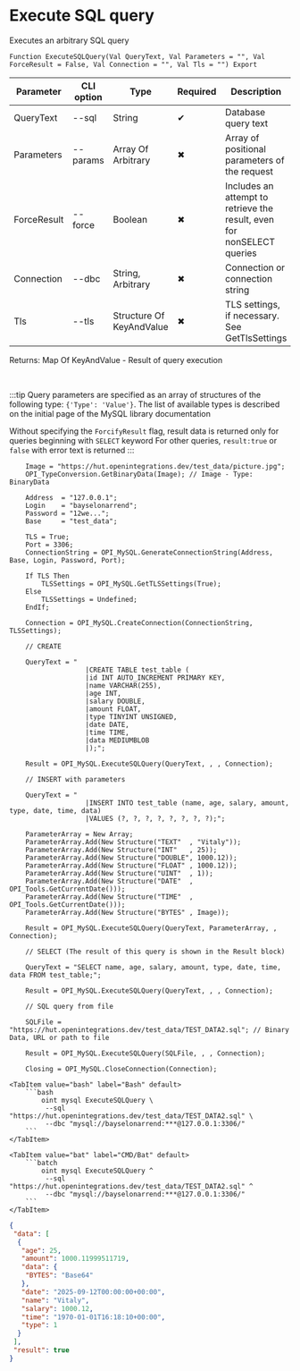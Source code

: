 ﻿---
sidebar_position: 4
description: Execute SQL query and other functions to work with MySQL in the Open Integration Package, a free open-source integration library for 1C:Enterprise 8, OneScript and CLI
keywords: [1C, 1С, 1С:Enterprise, 1С:Enterprise 8.3, API, Integration, Services, Exchange, OneScript, CLI, MySQL]
---


# Execute SQL query
 Executes an arbitrary SQL query



`Function ExecuteSQLQuery(Val QueryText, Val Parameters = "", Val ForceResult = False, Val Connection = "", Val Tls = "") Export`

  | Parameter | CLI option | Type | Required | Description |
  |-|-|-|-|-|
  | QueryText | --sql | String | &#x2714; | Database query text |
  | Parameters | --params | Array Of Arbitrary | &#x2716; | Array of positional parameters of the request |
  | ForceResult | --force | Boolean | &#x2716; | Includes an attempt to retrieve the result, even for nonSELECT queries |
  | Connection | --dbc | String, Arbitrary | &#x2716; | Connection or connection string |
  | Tls | --tls | Structure Of KeyAndValue | &#x2716; | TLS settings, if necessary. See GetTlsSettings |

  
  Returns:  Map Of KeyAndValue - Result of query execution

<br/>

:::tip
Query parameters are specified as an array of structures of the following type: `{'Type': 'Value'}`. The list of available types is described on the initial page of the MySQL library documentation

Without specifying the `ForcifyResult` flag, result data is returned only for queries beginning with `SELECT` keyword For other queries, `result:true` or `false` with error text is returned
:::
<br/>



```bsl title="1C:Enterprise/OneScript code example"
    Image = "https://hut.openintegrations.dev/test_data/picture.jpg";
    OPI_TypeConversion.GetBinaryData(Image); // Image - Type: BinaryData

    Address  = "127.0.0.1";
    Login    = "bayselonarrend";
    Password = "12we...";
    Base     = "test_data";

    TLS = True;
    Port = 3306;
    ConnectionString = OPI_MySQL.GenerateConnectionString(Address, Base, Login, Password, Port);

    If TLS Then
        TLSSettings = OPI_MySQL.GetTLSSettings(True);
    Else
        TLSSettings = Undefined;
    EndIf;

    Connection = OPI_MySQL.CreateConnection(ConnectionString, TLSSettings);

    // CREATE

    QueryText = "
                   |CREATE TABLE test_table (
                   |id INT AUTO_INCREMENT PRIMARY KEY,
                   |name VARCHAR(255),
                   |age INT,
                   |salary DOUBLE,
                   |amount FLOAT,
                   |type TINYINT UNSIGNED,
                   |date DATE,
                   |time TIME,
                   |data MEDIUMBLOB
                   |);";

    Result = OPI_MySQL.ExecuteSQLQuery(QueryText, , , Connection);

    // INSERT with parameters

    QueryText = "
                   |INSERT INTO test_table (name, age, salary, amount, type, date, time, data)
                   |VALUES (?, ?, ?, ?, ?, ?, ?, ?);";

    ParameterArray = New Array;
    ParameterArray.Add(New Structure("TEXT"  , "Vitaly"));
    ParameterArray.Add(New Structure("INT"   , 25));
    ParameterArray.Add(New Structure("DOUBLE", 1000.12));
    ParameterArray.Add(New Structure("FLOAT" , 1000.12));
    ParameterArray.Add(New Structure("UINT"  , 1));
    ParameterArray.Add(New Structure("DATE"  , OPI_Tools.GetCurrentDate()));
    ParameterArray.Add(New Structure("TIME"  , OPI_Tools.GetCurrentDate()));
    ParameterArray.Add(New Structure("BYTES" , Image));

    Result = OPI_MySQL.ExecuteSQLQuery(QueryText, ParameterArray, , Connection);

    // SELECT (The result of this query is shown in the Result block)

    QueryText = "SELECT name, age, salary, amount, type, date, time, data FROM test_table;";

    Result = OPI_MySQL.ExecuteSQLQuery(QueryText, , , Connection);

    // SQL query from file

    SQLFile = "https://hut.openintegrations.dev/test_data/TEST_DATA2.sql"; // Binary Data, URL or path to file

    Result = OPI_MySQL.ExecuteSQLQuery(SQLFile, , , Connection);

    Closing = OPI_MySQL.CloseConnection(Connection);
```
 

 <Tabs>
  
    <TabItem value="bash" label="Bash" default>
        ```bash
            oint mysql ExecuteSQLQuery \
             --sql "https://hut.openintegrations.dev/test_data/TEST_DATA2.sql" \
             --dbc "mysql://bayselonarrend:***@127.0.0.1:3306/"
        ```
    </TabItem>
  
    <TabItem value="bat" label="CMD/Bat" default>
        ```batch
            oint mysql ExecuteSQLQuery ^
             --sql "https://hut.openintegrations.dev/test_data/TEST_DATA2.sql" ^
             --dbc "mysql://bayselonarrend:***@127.0.0.1:3306/"
        ```
    </TabItem>
</Tabs>


```json title="Result"
{
 "data": [
  {
   "age": 25,
   "amount": 1000.11999511719,
   "data": {
    "BYTES": "Base64"
   },
   "date": "2025-09-12T00:00:00+00:00",
   "name": "Vitaly",
   "salary": 1000.12,
   "time": "1970-01-01T16:18:10+00:00",
   "type": 1
  }
 ],
 "result": true
}
```

